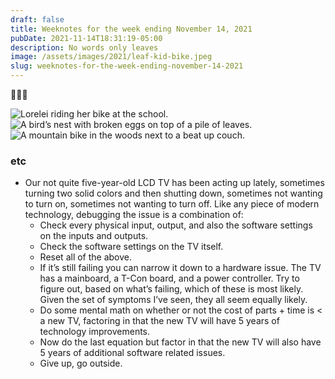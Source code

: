 ```yaml
---
draft: false
title: Weeknotes for the week ending November 14, 2021
pubDate: 2021-11-14T18:31:19-05:00
description: No words only leaves
image: /assets/images/2021/leaf-kid-bike.jpeg
slug: weeknotes-for-the-week-ending-november-14-2021
---
```

<span role="image" aria-label="Falling Leaves">🍂🍂🍂</span>

![Lorelei riding her bike at the school.](/assets/images/2021/leaf-kid-bike.jpeg)
![A bird’s nest with broken eggs on top of a pile of leaves.](/assets/images/2021/leaf-seasons.jpeg)
![A mountain bike in the woods next to a beat up couch.](/assets/images/2021/leaf-bike.jpeg)

### etc
- Our not quite five-year-old LCD TV has been acting up lately, sometimes turning two solid colors and then shutting down, sometimes not wanting to turn on, sometimes not wanting to turn off. Like any piece of modern technology, debugging the issue is a combination of:
	- Check every physical input, output, and also the software settings on the inputs and outputs.
	- Check the software settings on the TV itself.
	- Reset all of the above.
	- If it’s still failing you can narrow it down to a hardware issue. The TV has a mainboard, a T-Con board, and a power controller. Try to figure out, based on what’s failing, which of these is most likely. Given the set of symptoms I’ve seen, they all seem equally likely.
	- Do some mental math on whether or not the cost of parts + time is < a new TV, factoring in that the new TV will have 5 years of technology improvements.
	- Now do the last equation but factor in that the new TV will also have 5 years of additional software related issues.
	- Give up, go outside.